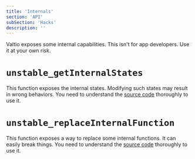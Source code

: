 ```yaml
---
title: 'Internals'
section: 'API'
subSection: 'Hacks'
description: ''
---
```


Valtio exposes some internal capabilities.
This isn't for app developers. Use it at your own risk.

# `unstable_getInternalStates`

This function exposes the internal states. Modifying such states may result in wrong behaviors. You need to understand the [source code](https://github.com/pmndrs/valtio/blob/main/src/vanilla.ts) thoroughly to use it.

# `unstable_replaceInternalFunction`

This function exposes a way to replace some internal functions. It can easily break things. You need to understand the [source code](https://github.com/pmndrs/valtio/blob/main/src/vanilla.ts) thoroughly to use it.
